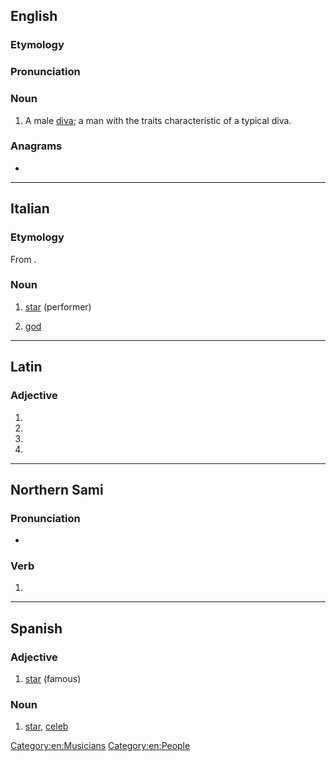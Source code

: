 ==English==

===Etymology===
{{bor|en|it|divo}}

===Pronunciation===
{{IPA|/ˈdiːvoʊ/|lang=en}}

===Noun===
{{en-noun}}

# A male [[diva]]; a man with the traits characteristic of a typical diva.

===Anagrams===
* {{anagrams|en|Ovid|void}}

[[Category:en:Musicians]]
[[Category:en:People]]

----

==Italian==

===Etymology===
From {{bor|it|la|divus}}.

===Noun===
{{it-noun|m|f=diva}}

# [[star]] (performer)
# {{lb|it|poetic}} [[god]]

----

==Latin==

===Adjective===
{{la-adj-form|dīvō}}

# {{inflection of|dīvus||dat|m|s|lang=la}}
# {{inflection of|dīvus||dat|n|s|lang=la}}
# {{inflection of|dīvus||abl|m|s|lang=la}}
# {{inflection of|dīvus||abl|n|p|lang=la}}

----

==Northern Sami==

===Pronunciation===
* {{se-IPA|divọ}}

===Verb===
{{head|se|verb form}}

# {{inflection of|divvut||pres|indc|conn|;|2|s|impr|;|impr|conn|lang=se}}

----

==Spanish==

===Adjective===
{{es-adj|f=diva}}

# [[star]] (famous)

===Noun===
{{es-noun|m|f=diva}}

# [[star]], [[celeb]]
